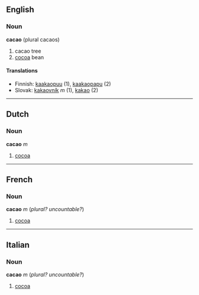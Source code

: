 ==English==

===Noun===
'''cacao''' (plural cacaos)
# cacao tree
# [[cocoa]] bean

====Translations====

*Finnish: [[kaakaopuu]] (1), [[kaakaopapu]] (2)
*Slovak: [[kakaovník]] ''m'' (1), [[kakao#Slovak|kakao]] (2)

-----

==Dutch==
===Noun===
'''cacao''' ''m''

#[[cocoa]]

----

==French==
===Noun===
'''cacao''' ''m'' (''plural?'' ''uncountable?'')

#[[cocoa]]

----

==Italian==
===Noun===
'''cacao''' ''m'' (''plural?'' ''uncountable?'')

#[[cocoa]]